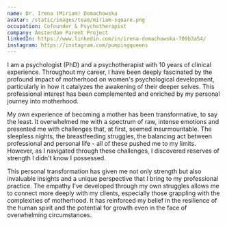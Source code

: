 ```yaml
---
name: Dr. Irena (Miriam) Domachowska
avatar: /static/images/team/miriam-square.png
occupation: Cofounder & Psychotherapist
company: Amsterdam Parent Project
linkedIn: https://www.linkedin.com/in/irena-domachowska-709b3a54/
instagram: https://instagram.com/pumpingqueens
---
```


I am a psychologist (PhD) and a psychotherapist with 10 years of clinical experience. Throughout my career, I have been deeply fascinated by the profound impact of motherhood on women's psychological development, particularly in how it catalyzes the awakening of their deeper selves. This professional interest has been complemented and enriched by my personal journey into motherhood.

My own experience of becoming a mother has been transformative, to say the least. It overwhelmed me with a spectrum of raw, intense emotions and presented me with challenges that, at first, seemed insurmountable. The sleepless nights, the breastfeeding struggles, the balancing act between professional and personal life - all of these pushed me to my limits. However, as I navigated through these challenges, I discovered reserves of strength I didn't know I possessed.

This personal transformation has given me not only strength but also invaluable insights and a unique perspective that I bring to my professional practice. The empathy I've developed through my own struggles allows me to connect more deeply with my clients, especially those grappling with the complexities of motherhood. It has reinforced my belief in the resilience of the human spirit and the potential for growth even in the face of overwhelming circumstances.
